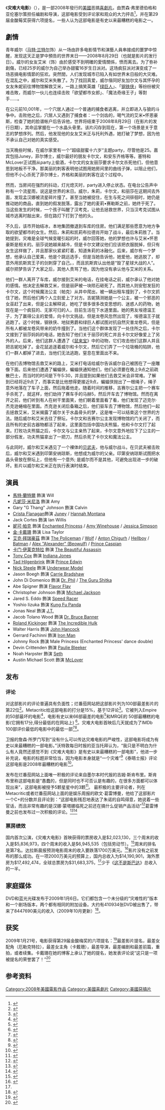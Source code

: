{{noteTA
|T=zh-hans:灾难大电影; zh-sg:灾难大电影; zh-cn:灾难大电影; zh-tw:終極災難電影; zh-hk:搞乜鬼咁多災爛片; zh-hant:終極災難電影;
|1=zh-hans:灾难大电影; zh-sg:灾难大电影; zh-cn:灾难大电影; zh-tw:終極災難電影; zh-hk:搞乜鬼咁多災爛片; zh-hant:終極災難電影;
}}
{{expand|time=2014-07-09T07:03:59+00:00}}
{{Infobox film
| name = 灾难大电影
| original_name = ''{{lang|en|Disaster Movie}}''
| image = Disaster movie.jpg
| alt = 
| caption = 電影海報
| director = [[杰森·弗里德伯格|杰森·弗里德伯格]]<br/>[[亚伦·塞尔兹|亚伦·塞尔兹]]
| producer = {{Plainlist|
* 杰森·弗里德伯格
* 亚伦·塞尔兹
* [[皮特·萨法兰|皮特·萨法兰]]}}
| writer = {{Plainlist|
* 杰森·弗里德伯格
* 亚伦·塞尔兹}}
| starring = {{Plainlist|
* [[马特·兰特尔|马特·兰特尔]]
* [[凡妮莎·米妮洛|凡妮莎·米妮洛]]
* [[妮可·帕克|妮可·帕克]]
* [[金·卡戴珊|金·卡戴珊]]
* [[伊克·巴里霍尔兹|伊克·巴里霍尔兹]]
* [[卡门·伊莱克特拉|卡门·伊莱克特拉]]
* 托尼·考克斯}}
| music = [[克里斯托弗·棱纳兹|克里斯托弗·棱纳兹]]
| cinematography = 肖恩·毛雷尔
| editing = Peck Prior
| studio = {{Plainlist|
* 3 in the Box
* [[彼得·赛赛公司|彼得·赛赛公司]]
* [[格罗夫纳公园|格罗夫纳公园]]}}
| distributor = [[狮门娱乐|狮门娱乐]]
| released = {{Film date|2008|08|29}}
| runtime = 87分钟<!--Theatrical runtime: 86:58--><ref>{{cite web|title=''DISASTER MOVIE'' (12A)|url=http://www.bbfc.co.uk/releases/disaster-movie-2008-0|work=[[British_Board_of_Film_Classification|British Board of Film Classification]]|date=2008-08-28|accessdate=2013-06-25}}</ref>
| country = {{USA}}
| language = 英语
| budget = $20,000,000<ref name="bom">{{cite web | url=http://www.boxofficemojo.com/movies/?id=disastermovie.htm | title=Disaster Movie (2008) | publisher=[[Box_Office_Mojo|Box Office Mojo]] | accessdate=2008-11-13 | archive-date=2018-11-07 | archive-url=https://web.archive.org/web/20181107220447/https://www.boxofficemojo.com/movies/?id=disastermovie.htm | dead-url=no }}</ref> | gross = $34,800,000<ref name="bom"/>
| cn_name = 灾难大电影
| hk_name = 搞乜鬼咁多災爛片
| tw_name = 終極災難電影
}}
《'''灾难大电影'''》（{{lang-en|''Disaster Movie''}}），是一部2008年發行的[[美國|美國]]恶搞[[喜劇片|喜劇片]]。由贾森·弗里德伯格和亚伦塞尔策担任编剧和导演，这部电影受到评论家和观众的大力抨击<ref>{{Cite web |url=http://www.cnn.com/2009/SHOWBIZ/Movies/09/25/decades.worst.movies.tomatoes/ |title=存档副本 |accessdate=2015-10-15 |archive-date=2018-06-12 |archive-url=https://web.archive.org/web/20180612151204/http://www.cnn.com/2009/SHOWBIZ/Movies/09/25/decades.worst.movies.tomatoes/ |dead-url=no }}</ref>，并在第29届金酸莓奖获得六项提名，一些人认为这部电影是有史以来最糟糕的电影之一。

==劇情==
青年威尔（[[马特·兰特尔|马特·兰特尔]]饰）从一场由許多电影情节和演藝人員串接成的噩梦中惊醒，发现这天正是梦中預告的世界末日——2008年8月29日（也就是影片的发行日）。威尔的女友艾米（{{link-en|凡妮莎·米尼洛|Vanessa Minnillo}}饰）由於感受不到明確的愛情關係，愤而离去。为了弥补創傷，已经25岁的威尔为自己举办甜蜜16岁生日派对。这场疯狂派对演变成了一场恶搞电影情節的狂欢。突然間，人们发现城市已陷入有如世界末日般的大灾难。在混乱之中，威尔和艾米失散了。为了找回真爱，威尔偕同好友加尔文与其怀孕的女友朱妮前往博物馆解救艾米，一路上搞笑英雄「[[绿巨人|绿巨人]]」、「[[钢铁侠|钢铁侠]]」等纷纷被灾难击敗，而威尔一伙儿也连续击败「欲望都市女郎」、「魔法奇缘王子」等對手……。

在公元前10,001年，一个穴居人通过一个普通的捕食者逃离，并立即进入与狼的斗争中。击败他之后，穴居人又遇到了捕食者：一个剑齿的，喝气流的艾米•怀恩豪斯，检查了她的脸谱帐户后告诉他，世界将结束于2008年8月29日（在影片的发行日期），其命运掌握在一个水晶头骨里。该片闪存到现在，第一个场景是关于意志的梦想序列。然后，他发现他的女友艾米正与托利外遇，她打破了梦想，因为他不承认自己对她的真实感受。

当天晚些时候，在威尔家里有一个“超级甜蜜十六岁“主题party，尽管他是25。嘉宾包括Juney，菲尔博士，威尔最好的朋友卡尔文，和安东齐格等等。塞特和McLover正试图从party上偷酒，卡尔文的女友丽莎要求卡尔文杀死他们，但他意思到地板不干净。那美丽的刺客表明他试图用她房间里的曲线子弹，以阻止他们，但他不小心杀死了菲尔博士，齐格和美丽的刺客在这个过程中。

然而，当房间在强烈的抖动，灯光熄灭时，party进入停止状态。在电台公告声中称有一个流星雨，说这是世界的末日。威尔，朱莉，卡尔文，和丽莎在这期间去外面，发现孟汉娜被流星碎片撞了。甚至当她被捉住，在生与死之间徘徊时，她仍是推动她的商品，直到她的假发脱落，露出了她的麦莉•赛勒斯之前，她终于死了。当这些发生的时候，一个孩子叫醒了汉考克，让他去拯救世界，只当汉考克试图从城市逃离时敲出来，但在路灯下打到了他的头。

不久后，该市开始结冰，本地集团撤退到车库的住房。他们满足那些愿意为地方争取的欲望都市的女生。然后，朱莉和凯莉布拉德肖开始了战斗，最后朱莉胜了。当她提到，灾难是全球气候变暖引起的时，威尔回答她，他的梦想也许与艾米•怀恩豪斯是相关的。丽莎说她越来越冷，但是卡尔文建议他们应该把衣服脱掉，但只有女生这样做了，并且那家伙紧紧盯着，知道朱莉的冰融化。后来，威尔有一个梦想，他承认自己爱美，他是个跳远选手，但是当她告诉他，她爱他，她逃脱了，却意外用凯斯宾王子的剑刺穿了自己。，而且凯斯宾认出他是“毁了星球大战的人”。威尔把梦告诉了大家之后，其他人责骂了他，因为他没有承认他与艾米的关系。

他们一群人离开了车库，威尔接到艾米的电话，在挂电话之前，威尔承认了他对她的感情。他决定去解救艾米，但是丽萨被一块陨石砸死了。而其他人则安慰发狂的卡尔文，这个时候魔法公主（帕克）从井中爬出，被一辆出租车撞到了，卡尔文抓住了她，然后他们两个人立刻爱上了对方。吉妮猜测她是一个公主，被一个邪恶的女巫赶了出来，但是公主解释说，她吃了很多很多改变思想的、迷惑人的药物，她现在是一个疯狂的、无家可归的人，目前生活在下水道里面。她的男友埃德温王子，为了赢得公主的爱情，向卡尔文挑战，但是龙卷风忽然出现了，埃德温王子就逃跑了。这个时候，钢铁侠、地狱男爵和绿巨人都试图对抗自然灾害龙卷风，但是所有人都被龙卷风带来的奶牛撞到了。当他们这个群体发现了一处住所之后，卡尔文接到了丽莎妈妈的电话，她告知了他们关于丽莎的死亡并且卡尔文好像爱上了另外的人。后来，他们这群人遭遇了《[[鼠来宝|鼠来宝]]》中的动物，它们攻击他们这群人并且把吉妮吃掉了。金花鼠追逐着威尔和卡尔文，然后它们弄了一个垃圾桶的陷阱，他们一群人都掉了进去，当他们无法逃跑，窒息在里面出不来。

在他们去博物馆去救艾米的路上，艾米打电话给威尔告诉威尔自己被困在了一座雕像下面。后来他们遭遇了蝙蝠侠，蝙蝠侠通知他们，他们必须要在晚上9点之前疏散巴士，而当时的时间是下午5:30，并且提到如果他们去救艾米会非常难。了解到已经将近9点了，而事实是比他想得更接近9点，蝙蝠侠抛出了一根绳子，绳子意外地落在了车子上面，然后拖着他走。随着时间的推移，吉赛尔公主把一个赛车手杀死了，就这样，他们劫持了赛车手的马赫5，然后开车去了博物馆。然而在离开之前，他们听到有人在树干里面笑，他们朝着里面看了看，他们发现了迈克尔·杰克逊蜷缩在里面。杰克逊关闭后备箱之后，他们驱车去了博物馆，然后他们一起去拯救艾米，艾米揭露了威尔关于水晶骨头的梦，这是唯一可以结束这个世界的方法。随后威尔和艾米去往了祭坛，卡尔文和吉赛尔公主发现博物馆的门关闭了，而且所有的史前古器物都活了起来，这里面包括中国功夫熊猫，他和卡尔文打了起来。打败功夫熊猫之后，卡尔文与公主亲热了起来，卡尔文意外地拉下了公主的一部分假发，功夫熊猫拿出了一把刀，然后杀死了卡尔文和魔法公主。

与此同时，威尔和艾米遇见了一个裸体的[[贝奥武夫|贝武夫]]，他与威尔战斗。在贝武夫被击败后，威尔和艾米遇到印第安纳琼斯，他想成为威尔的父亲。印第安纳琼斯试图把水晶头骨放在祭坛上，但他有一个意外; 是威尔而不是其他，可避免出现进一步的破坏。影片以威尔和艾米正在执行表演时结束。
==演員==
{{div col}}
* [[馬特·蘭特爾|馬特·蘭特爾]] 飾演 Will
* [[凡妮莎·萊奇|凡妮莎·米尼洛]] 飾演 Amy
* Gary "G Thang" Johnson 飾演 Calvin
* [[Crista_Flanagan|Crista Flanagan]]飾演 [[Juno_(film)|Juney]] / [[Miley_Stewart|Hannah Montana]]
* Jack Cortes 飾演 Ian Willis
* [[妮可·帕克|妮可·帕克]] 飾演 [[Giselle_(Disney)|Enchanted Princess]] / [[Amy_Winehouse|Amy Winehouse]] / [[Jessica_Simpson|Jessica Simpson]]
* [[金·卡戴珊|金·卡戴珊]] 飾演 Lisa Taylor
* [[艾克·拜瑞豪茲|艾克·拜瑞豪茲]] 飾演 [[World_Trade_Center_(film)|The Policeman]] / [[Michael_Van_Wijk|Wolf]] / [[Anton_Chigurh|Anton Chigurh]] / [[Hellboy|Hellboy]] / [[Batman|Batman]] / [[Beowulf_(hero)|Alex "Alexander" (Beowulf)]] / [[Prince_Caspian_(character)|Prince Caspian]]
* [[卡门·伊莱克特拉|卡门·伊莱克特拉]] 飾演 [[Wanted_(2008_film)|The Beautiful Assassin]]
* [[Tony_Cox_(actor)|Tony Cox]] 飾演 [[Indiana_Jones|Indiana Jones]]
* [[Tad_Hilgenbrink|Tad Hilgenbrink]] 飾演 [[Enchanted_(2007_film)|Prince Edwin]]
* [[Nick_Steele_(actor)|Nick Steele]] 飾演 [[Calvin_Klein|Underwear Model]]
* Jason Boegh 飾演 [[Carrie_Bradshaw|Carrie Bradshaw]]
* John Di Domenico 飾演 [[Phil_McGraw|Dr. Phil]] / [[The_Love_Guru|The Guru Shitka]]
* Abe Spigner 飾演 [[Flavor_Flav|Flavor Flav]]
* Christopher Johnson 飾演 [[Michael_Jackson|Michael Jackson]]
* Jared S. Eddo 飾演 [[Speed_Racer_(film)|Speed Racer]]
* Yoshio Iizuka 飾演 [[Po_(Kung_Fu_Panda)|Kung Fu Panda]]
* Jonas Neal 飾演 [[Justin_Timberlake|J.T.]]
* Jacob Tolano Wood 飾演 [[Bruce_Banner|Dr. Bruce Banner]]
* [[Roland_Kickinger|Roland Kickinger]] 飾演 [[Hulk_(character)|The Incredible Hulk]]
* Walter Harris 飾演 [[Hancock_(film)|John Hancock]]
* Gerrard Fachinni 飾演 [[Iron_Man_(2008_film)|Iron Man]]
* Johnny Rock 飾演 Male Princess (Enchanted Princess' dance double)
* Devin Crittenden 飾演 [[Juno_(film)|Paulie Bleeker]]
* Noah Harpster 飾演 [[Superbad_(film)|Seth]]
* Austin Michael Scott 飾演 [[Superbad_(film)|McLover]]
{{div col end}}

==发布==
===评论===
对这部影片的评论普遍具有负面性；烂番茄网站把这部影片列为100部最差影片的第22位<ref>{{cite web |url=http://www.rottentomatoes.com/m/disaster_movie/ |title=Disaster Movie Movie Reviews, Pictures - Rotten Tomatoes |accessdate=2008-09-05 |publisher=[[Rotten_Tomatoes|Rotten Tomatoes]] |archive-date=2011-05-01 |archive-url=https://web.archive.org/web/20110501223535/http://www.rottentomatoes.com/m/disaster_movie/ |dead-url=no }}</ref>。Metacritic给这部电影的打分是15%，基于12评论<ref>{{cite web |url=http://www.metacritic.com/film/titles/disastermovie |title=Disaster Movie (2008): Reviews |accessdate=2008-09-05 |publisher=[[Metacritic|Metacritic]] |archive-date=2010-07-04 |archive-url=https://web.archive.org/web/20100704202441/http://www.metacritic.com/film/titles/disastermovie |dead-url=no }}</ref>。它被列入Empire的50部最坏的电影<ref name="The 50 Worst Movies Ever">{{cite web | url = http://www.empireonline.com/features/50-worst-movies-ever/default.asp?film=14 | title = The 50 Worst Movies Ever | work = [[Empire_(film_magazine)|Empire]] | accessdate = 2013-06-03 | archive-date = 2015-10-18 | archive-url = https://web.archive.org/web/20151018024531/http://www.empireonline.com/features/50-worst-movies-ever/default.asp?film=14 | dead-url = no }}</ref>，电影有史以来66部最差的电影<ref name=TotalFilm>{{cite web|url=http://www.totalfilm.com/features/66-worst-movies-of-all-time|title=66 Worst Movies Of All Time|date=2012-02-15|work=[[Total_Film|Total Film]]|accessdate=2013-09-30|archive-date=2014-07-26|archive-url=https://web.archive.org/web/20140726052200/http://www.totalfilm.com/features/66-worst-movies-of-all-time|dead-url=no}}</ref>和MRQE的 50部最糟糕的电影(它拥有17分,得分最低的在网站上) <ref name="MRQE50">{{cite web |title=50 Worst Movies |work=[[Movie_Review_Query_Engine|Movie Review Query Engine]] |url=http://www.mrqe.com/movies/special/50_worst_movies |accessdate=2011-03-07 |archive-date=2010-01-06 |archive-url=https://web.archive.org/web/20100106000455/http://www.mrqe.com/movies/special/50_worst_movies |dead-url=no }}</ref>。灾难大电影首映后几天就成为了IMDb 100部评价最低的电影中的最低一部<ref name="Byrnes">{{cite news|last=Byrnes|first=Paul|title=Disaster Movie|url=http://www.smh.com.au/news/entertainment/film/film-reviews/disaster-movie/2008/10/02/1222651235778.html|work=[[The_Sydney_Morning_Herald|The Sydney Morning Herald]]|accessdate=June 3, 2013|date=October 2, 2008|archive-date=2018-02-27|archive-url=https://web.archive.org/web/20180227160013/https://www.smh.com.au/news/entertainment/film/film-reviews/disaster-movie/2008/10/02/1222651235778.html|dead-url=no}}</ref><ref>{{cite news|last=Solomons|first=Jason|title=Disaster Movie|url=http://www.guardian.co.uk/film/2008/sep/07/comedy|work=[[The_Guardian|The Guardian]]|accessdate=June 3, 2013|date=September 6, 2008|archive-date=2008-09-13|archive-url=https://web.archive.org/web/20080913124807/http://www.guardian.co.uk/film/2008/sep/07/comedy|dead-url=no}}</ref>。

卫报的詹森·所罗门写到“没有什么可以传达灾难电影的严峻性，这部电影将成为有史以来最糟糕的一部电影。”沃特敦每日时报的亚当托拜认为，“我只是不明白为什么有人竟然还感觉不到《灾难大电影》是有史以来最糟糕的一部电影”，他进一步补充说，电影的标题非常恰当，因为电影本身就是“一个灾难”<ref>{{cite news|last=Tobias|first=Adam|title=Disaster Movie one of the worst films of all time|url=http://www.wdtimes.com/features/screen_scenes/article_a665de71-6454-5ce5-9454-d13b9ad9ee18.html|work=[[Watertown_Daily_Times|Watertown Daily Times]]|accessdate=June 3, 2013|date=September 5, 2008|archive-date=2017-07-09|archive-url=https://web.archive.org/web/20170709045703/http://www.wdtimes.com/features/screen_scenes/article_a665de71-6454-5ce5-9454-d13b9ad9ee18.html|dead-url=no}}</ref>《泰晤士报》评论这部电影是2008年最糟糕的电影<ref>{{cite news|url=http://entertainment.timesonline.co.uk/tol/arts_and_entertainment/film/article5245052.ece?token=null&offset=84&page=8 |title=The 100 Worst Movies of 2008 |accessdate=2009-12-12|publisher=The Times | location=London | date=2008-12-08 |first1=Anushka |last1=Asthana|author-link1=Anushka Asthana}}</ref>。

发布在烂番茄网站上面唯一积极的评论来自墨尔本时代报的吉姆·斯肯布里。斯肯布里称这部电影是“愚蠢的，但是同时也不可否认是有趣的，在很多方面都可以体现出来”，这部电影被授予5颗星星中的3颗<ref>{{cite news|url=http://www.theage.com.au/news/entertainment/film/film-reviews/disaster-movie/2008/10/09/1223145526498.html|title=Disaster Movie Review|work=The Age|accessdate=October 9, 2008|location=Melbourne|first1=Jim|last1=Schembri|archive-date=2017-11-28|archive-url=https://web.archive.org/web/20171128080146/http://www.theage.com.au/news/entertainment/film/film-reviews/disaster-movie/2008/10/09/1223145526498.html|dead-url=no}}</ref>。
最积极的主要评论者，列在Metacritic或者烂番茄网站上面的是娱乐周报的欧文·葛雷博曼，他给了这部影片一个C+的分数并且评论到：“这部电影残忍地表达了朱诺的自鸣得意，她说着一些官话，而且非常有趣的是汉娜·蒙塔娜临死之前还在搞什么促销产品活动”<ref>{{cite news |url=http://www.ew.com/ew/article/0,,20222674,00.html |title=Movie Review |accessdate=2008-09-03 |work=[[Entertainment_Weekly|Entertainment Weekly]] |archive-date=2020-12-05 |archive-url=https://web.archive.org/web/20201205190501/http://www.ew.com/ew/article/0,,20222674,00.html |dead-url=no }}</ref>葛雷博曼之前也发布过一次积极的评论。<ref>{{cite web |url=http://www.rottentomatoes.com/m/epic_movie/ |title=Epic Movie Movie Reviews, Pictures - Rotten Tomatoes |accessdate=2008-08-30 |publisher=[[Rotten_Tomatoes|Rotten Tomatoes]] |archive-date=2021-04-04 |archive-url=https://web.archive.org/web/20210404123524/https://www.rottentomatoes.com/m/epic_movie |dead-url=no }}</ref><ref>{{cite web|url=http://www.metacritic.com/film/titles/epic-movie |title=Epic Movie (2007): Reviews |accessdate=2008-08-30 |publisher=[[Metacritic|Metacritic]]}}</ref>

===票房绩效===
国内首次公演，《灾难大电影》首映获得的票房收入是$2,023,130，三个周末的收入是$5,836,973，四个周末的收入是$6,945,535（包括劳动节）。<ref>{{cite web| url=http://boxofficemojo.com/movies/?page=daily&id=disastermovie.htm| title=Daily Box Office Grosses for ''Disaster Movie'' (2008)| publisher=Box Office Mojo| accessdate=2008-09-01| archive-date=2008-12-05| archive-url=https://web.archive.org/web/20081205194649/http://boxofficemojo.com/movies/?page=daily&id=disastermovie.htm| dead-url=no}}</ref>周末的排名是第7名。达拉斯晨报预测电影周末的收入要跌落1700万美元。<ref>{{Cite web |url=http://www.dallasnews.com/sharedcontent/dws/ent/stories/DN-boxofficebuzz_0829gl.ART.State.Edition1.4d574d9.html |title=存档副本 |accessdate=2015-10-15 |archive-date=2008-12-05 |archive-url=https://web.archive.org/web/20081205234153/http://www.dallasnews.com/sharedcontent/dws/ent/stories/DN-boxofficebuzz_0829gl.ART.State.Edition1.4d574d9.html |dead-url=no }}</ref>影片没有之前发布的那么成功。在一项2000万美元的预算上，国内总收入为$14,190,901，海外票房为$17,492,474，全球总票房为$31,683,375，<ref name="bom"/>少于《[[这不是斯巴达|这不是斯巴达]]》总收入的一半。

==家庭媒体==
DVD和蓝光光碟发布于2009年1月6日。它们都包含一个未分级的“灾难性的”版本和一个剧场版本，两个都有相同的附加设备。大约有410934张DVD被出售了，带来了8447690美元的收入（2009年10月更新）<ref>{{cite web |url=http://www.the-numbers.com/movies/2008/DISAT-DVD.php |title=Disaster Movie - DVD Sales |publisher=The Numbers |date= |accessdate=2011-05-07 |archive-date=2012-04-02 |archive-url=https://web.archive.org/web/20120402070037/http://www.the-numbers.com/movies/2008/DISAT-DVD.php |dead-url=no }}</ref>。

==获奖==
2009年1月21号，电影获得第29届金酸梅奖的六项提名：<ref>{{cite web|url=http://www.razzies.com/history/29thNoms.asp|title=Razzies.com 2008 Nominations|author=John Wilson|publisher=Razzie Awards|date=2009-01-21|accessdate=2009-01-21|authorlink=John Wilson (Golden Raspberry)|archive-date=2013-02-07|archive-url=https://web.archive.org/web/20130207153624/http://www.razzies.com/history/29thNoms.asp|dead-url=no}}</ref>最差影片提名，最差女配角（厄勒克特拉），最差女主角（卡戴珊），最差导演，最差编剧和最差前篇，重拍，或者续集。卡戴珊在她的博客上承认了她的提名，她发表评论说“这只是一项被提名的荣誉罢了！”<ref>{{cite web |url=http://kimkardashian.celebuzz.com/2009/01/my-first-razzie-nomination.php |title=存档副本 |accessdate=2016-09-25  |deadurl=yes |archiveurl=https://web.archive.org/web/20090124193241/http://kimkardashian.celebuzz.com/2009/01/my-first-razzie-nomination.php |archivedate=2009-01-24 }}</ref>

==参考资料==
{{reflist|30em}}

[[Category:2008年美國電影作品|Category:2008年美國電影作品]]
[[Category:美國喜劇片|Category:美國喜劇片]]
[[Category:美國惡搞片|Category:美國惡搞片]]